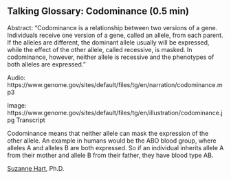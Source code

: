 ## Talking Glossary: Codominance (0.5 min)



Abstract: "Codominance is a relationship between two versions of a gene. Individuals receive one version of a gene, called an allele, from each parent. If the alleles are different, the dominant allele usually will be expressed, while the effect of the other allele, called recessive, is masked. In codominance, however, neither allele is recessive and the phenotypes of both alleles are expressed."



Audio: https://www.genome.gov/sites/default/files/tg/en/narration/codominance.mp3

Image: https://www.genome.gov/sites/default/files/tg/en/illustration/codominance.jpg
Transcript

Codominance means that neither allele can mask the expression of the other allele. An example in humans would be the ABO blood group, where alleles A and alleles B are both expressed. So if an individual inherits allele A from their mother and allele B from their father, they have blood type AB.

[Suzanne Hart](https://www.genome.gov/staff/Suzanne-Hart-PhD), Ph.D.
